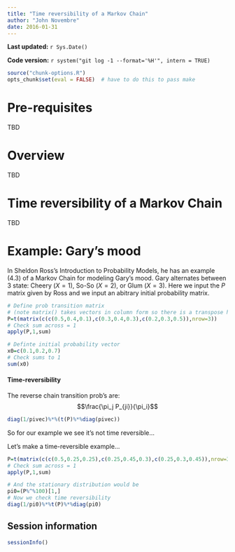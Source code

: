 ```yaml
---
title: "Time reversibility of a Markov Chain"
author: "John Novembre"
date: 2016-01-31
---
```


**Last updated:** `r Sys.Date()`

**Code version:** `r system("git log -1 --format='%H'", intern = TRUE)`

```r
source("chunk-options.R")
opts_chunk$set(eval = FALSE)  # have to do this to pass make
```

# Pre-requisites

TBD

# Overview

TBD

# Time reversibility of a Markov Chain

TBD

# Example: Gary's mood

In Sheldon Ross's Introduction to Probability Models, he has an example (4.3) of a Markov Chain for modeling Gary's mood.  Gary alternates between 3 state: Cheery ($X=1$), So-So ($X=2$), or Glum ($X=3$).  Here we input the $P$ matrix given by Ross and we input an abitrary initial probability matrix. 

```r
# Define prob transition matrix 
# (note matrix() takes vectors in column form so there is a transpose here to switch col's to row's)
P=t(matrix(c(c(0.5,0.4,0.1),c(0.3,0.4,0.3),c(0.2,0.3,0.5)),nrow=3))
# Check sum across = 1
apply(P,1,sum)  

# Definte initial probability vector
x0=c(0.1,0.2,0.7)
# Check sums to 1
sum(x0)
```



#### Time-reversibility

The reverse chain transition prob's are: $$\frac{\pi_j P_{ji}}{\pi_i}$$
```r
diag(1/pivec)%*%(t(P)%*%diag(pivec))
```
So for our example we see it's not time reversible...

Let's make a time-reversible example...
```r
P=t(matrix(c(c(0.5,0.25,0.25),c(0.25,0.45,0.3),c(0.25,0.3,0.45)),nrow=3))
# Check sum across = 1
apply(P,1,sum)  

# And the stationary distribution would be
pi0=(P%^%100)[1,]
# Now we check time reversibility
diag(1/pi0)%*%t(P)%*%diag(pi0)
```

## Session information

```r
sessionInfo()
```
